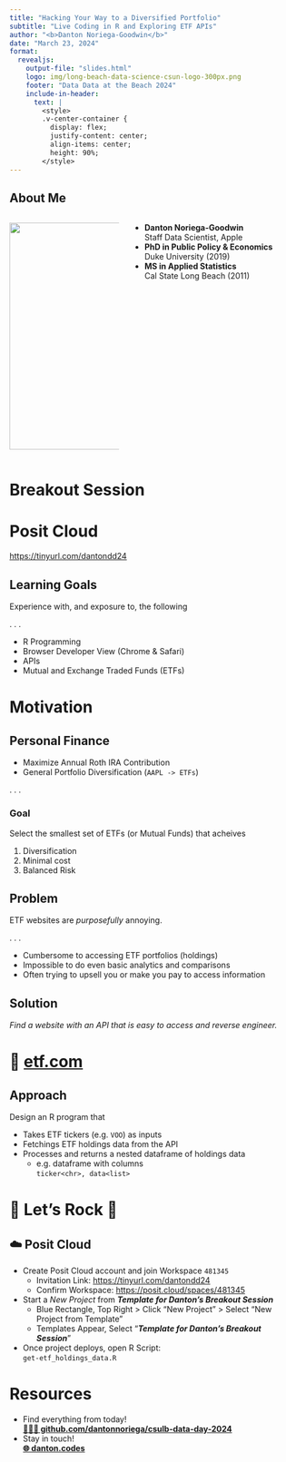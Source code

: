 ```yaml
---
title: "Hacking Your Way to a Diversified Portfolio"
subtitle: "Live Coding in R and Exploring ETF APIs"
author: "<b>Danton Noriega-Goodwin</b>"
date: "March 23, 2024"
format: 
  revealjs:
    output-file: "slides.html"
    logo: img/long-beach-data-science-csun-logo-300px.png
    footer: "Data Data at the Beach 2024"
    include-in-header: 
      text: |
        <style>
        .v-center-container {
          display: flex;
          justify-content: center;
          align-items: center;
          height: 90%;
        </style>
---
```


## About Me 

:::: {.columns .v-center-container}

::: {.column width="40%"}
![](img/danton-profile.png){width="400px"}
:::

::: {.column width="60%"}
- **Danton Noriega-Goodwin**  
  Staff Data Scientist, Apple
- **PhD in Public Policy & Economics**  
  Duke University (2019)
- **MS in Applied Statistics**  
  Cal State Long Beach (2011)
:::

::::

# Breakout Session

# Posit Cloud {.center}

[https://tinyurl.com/dantondd24](https://tinyurl.com/dantondd24)

## Learning Goals

Experience with, and exposure to, the following

. . .

- R Programming
- Browser Developer View (Chrome & Safari)
- APIs
- Mutual and Exchange Traded Funds (ETFs)

# Motivation

## Personal Finance

- Maximize Annual Roth IRA Contribution
- General Portfolio Diversification (`AAPL -> ETFs`)

. . .

### Goal

Select the smallest set of ETFs (or Mutual Funds) that acheives

1. Diversification
2. Minimal cost
3. Balanced Risk

## Problem

ETF websites are *purposefully* annoying.

. . .

- Cumbersome to accessing ETF portfolios (holdings)
- Impossible to do even basic analytics and comparisons
- Often trying to upsell you or make you pay to access information

## Solution {.center}

*Find a website with an API that is easy to access and reverse engineer.*

# 👀 [etf.com](https://www.etf.com)

## Approach

Design an R program that

* Takes ETF tickers (e.g. `VOO`) as inputs
* Fetchings ETF holdings data from the API
* Processes and returns a nested dataframe of holdings data
  * e.g. dataframe with columns  
    `ticker<chr>, data<list>`

# 🤘 Let's Rock 🎸 {.center}

## ☁️ Posit Cloud

* Create Posit Cloud account and join Workspace `481345`  
  * Invitation Link: [https://tinyurl.com/dantondd24](https://tinyurl.com/dantondd24)
  * Confirm Workspace: [https://posit.cloud/spaces/481345](https://posit.cloud/spaces/481345)
* Start a *New Project* from **_Template for Danton's Breakout Session_**
  * Blue Rectangle, Top Right > Click "New Project" > Select "New Project from Template"
  * Templates Appear, Select "__*Template for Danton's Breakout Session*__"
* Once project deploys, open R Script:  
  `get-etf_holdings_data.R`

# Resources

* Find everything from today!  
  [**👩🏽‍💻 github.com/dantonnoriega/csulb-data-day-2024**](https://github.com/dantonnoriega/csulb-data-day-2024)
* Stay in touch!  
  [**🌐 danton.codes**](http://danton.codes)